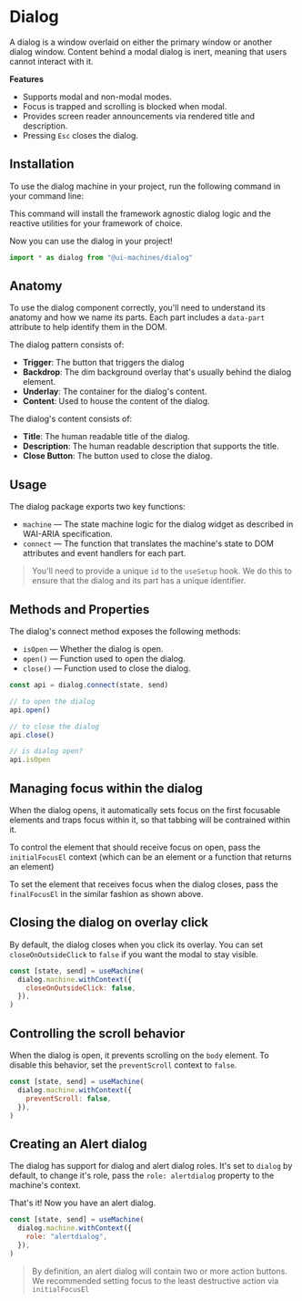 # Dialog

A dialog is a window overlaid on either the primary window or another dialog
window. Content behind a modal dialog is inert, meaning that users cannot
interact with it.

<Showcase id="Dialog" />

**Features**

- Supports modal and non-modal modes.
- Focus is trapped and scrolling is blocked when modal.
- Provides screen reader announcements via rendered title and description.
- Pressing `Esc` closes the dialog.

## Installation

To use the dialog machine in your project, run the following command in your
command line:

<CodeSnippet id="dialog/installation.mdx" />

This command will install the framework agnostic dialog logic and the reactive
utilities for your framework of choice.

Now you can use the dialog in your project!

```jsx
import * as dialog from "@ui-machines/dialog"
```

## Anatomy

To use the dialog component correctly, you'll need to understand its anatomy and
how we name its parts. Each part includes a `data-part` attribute to help
identify them in the DOM.

The dialog pattern consists of:

- **Trigger**: The button that triggers the dialog
- **Backdrop**: The dim background overlay that's usually behind the dialog
  element.
- **Underlay**: The container for the dialog's content.
- **Content**: Used to house the content of the dialog.

The dialog's content consists of:

- **Title**: The human readable title of the dialog.
- **Description**: The human readable description that supports the title.
- **Close Button**: The button used to close the dialog.

## Usage

The dialog package exports two key functions:

- `machine` — The state machine logic for the dialog widget as described in
  WAI-ARIA specification.
- `connect` — The function that translates the machine's state to DOM attributes
  and event handlers for each part.

> You'll need to provide a unique `id` to the `useSetup` hook. We do this to
> ensure that the dialog and its part has a unique identifier.

<CodeSnippet id="dialog/usage.mdx" />

## Methods and Properties

The dialog's connect method exposes the following methods:

- `isOpen` — Whether the dialog is open.
- `open()` — Function used to open the dialog.
- `close()` — Function used to close the dialog.

```jsx
const api = dialog.connect(state, send)

// to open the dialog
api.open()

// to close the dialog
api.close()

// is dialog open?
api.isOpen
```

## Managing focus within the dialog

When the dialog opens, it automatically sets focus on the first focusable
elements and traps focus within it, so that tabbing will be contrained within
it.

To control the element that should receive focus on open, pass the
`initialFocusEl` context (which can be an element or a function that returns an
element)

<CodeSnippet id="dialog/initial-focus.mdx" />

To set the element that receives focus when the dialog closes, pass the
`finalFocusEl` in the similar fashion as shown above.

## Closing the dialog on overlay click

By default, the dialog closes when you click its overlay. You can set
`closeOnOutsideClick` to `false` if you want the modal to stay visible.

```jsx {3}
const [state, send] = useMachine(
  dialog.machine.withContext({
    closeOnOutsideClick: false,
  }),
)
```

## Controlling the scroll behavior

When the dialog is open, it prevents scrolling on the `body` element. To disable
this behavior, set the `preventScroll` context to `false`.

```jsx {3}
const [state, send] = useMachine(
  dialog.machine.withContext({
    preventScroll: false,
  }),
)
```

## Creating an Alert dialog

The dialog has support for dialog and alert dialog roles. It's set to `dialog`
by default, to change it's role, pass the `role: alertdialog` property to the
machine's context.

That's it! Now you have an alert dialog.

```jsx {3}
const [state, send] = useMachine(
  dialog.machine.withContext({
    role: "alertdialog",
  }),
)
```

> By definition, an alert dialog will contain two or more action buttons. We
> recommended setting focus to the least destructive action via `initialFocusEl`
